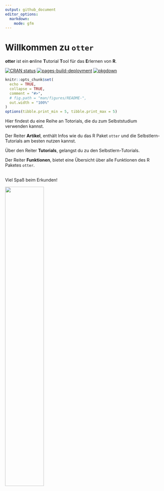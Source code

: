 ```yaml
---
output: github_document
editor_options:
  markdown:
    mode: gfm
---
```


# Willkommen zu `otter`
**otter** ist ein **o**nline **T**utorial **T**ool für das **E**rlernen von **R**.

<!-- ![](man/figures/otteR_pink.png){width="30%"} -->

<!-- badges: start -->
[![CRAN status](https://www.r-pkg.org/badges/version/studyr)](https://cran.r-project.org/package=studyr)
[![pages-build-deployment](https://github.com/MeikeSteinhilber/otter/actions/workflows/pages/pages-build-deployment/badge.svg)](https://github.com/MeikeSteinhilber/otter/actions/workflows/pages/pages-build-deployment)
[![pkgdown](https://github.com/MeikeSteinhilber/otter/actions/workflows/pkgdown.yaml/badge.svg)](https://github.com/MeikeSteinhilber/otter/actions/workflows/pkgdown.yaml)

<!-- badges: end -->

```r
knitr::opts_chunk$set(
  echo = TRUE,
  collapse = TRUE,
  comment = "#>",
  # fig.path = "man/figures/README-",
  out.width = "100%"
)
options(tibble.print_min = 5, tibble.print_max = 5)
```

Hier findest du eine Reihe an Totorials, die du zum Selbststudium verwenden kannst.
<br>

Der Reiter **Artikel**, enthält Infos wie du das R Paket `otter` und die Selbstlern-Tutorials am besten nutzen kannst.

Über den Reiter **Tutorials**, gelangst du zu den Selbstlern-Tutorials.

Der Reiter **Funktionen**, bietet eine Übersicht über alle Funktionen des R Paketes `otter`.

<br>
Viel Spaß beim Erkunden!

![](man/figures/otter.png){width="50%"}
